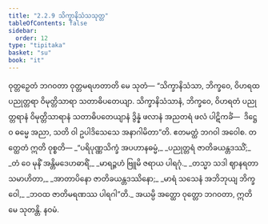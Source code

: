```yaml
---
title: "2.2.9 သိက္ခာနိသံသသုတ္တ"
tableOfContents: false
sidebar:
  order: 12
type: "tipitaka"
basket: "su"
book: "it"
---
```



<DynamicBreadcrumb />

<Division number="46" book="it">

<Paragraph number="293" book="it">
ဝုတ္တဉှေတံ ဘဂဝတာ ဝုတ္တမရဟတာတိ မေ သုတံ—
</Paragraph>

<Paragraph number="294" book="it">
“သိက္ခာနိသံသာ, ဘိက္ခဝေ, ဝိဟရထ ပညုတ္တရာ ဝိမုတ္တိသာရာ သတာဓိပတေယျာ. သိက္ခာနိသံသာနံ, ဘိက္ခဝေ, ဝိဟရတံ ပညုတ္တရာနံ ဝိမုတ္တိသာရာနံ သတာဓိပတေယျာနံ ဒွိန္နံ ဖလာနံ အညတရံ ဖလံ ပါဋိကင်္ခံ—  ဒိဋ္ဌေဝ ဓမ္မေ အညာ, သတိ ဝါ ဥပါဒိသေသေ အနာဂါမိတာ”တိ. ဧတမတ္ထံ ဘဂဝါ အဝေါစ. တတ္ထေတံ ဣတိ ဝုစ္စတိ—
</Paragraph>

<Paragraph number="295" type="verses" book="it">
_“ပရိပုဏ္ဏသိက္ခံ အပဟာနဓမ္မံ,_  
_ပညုတ္တရံ ဇာတိခယန္တဒဿိံ;_  
_တံ ဝေ မုနိံ အန္တိမဒေဟဓာရိံ,_  
_မာရဉ္ဇဟံ ဗြူမိ ဇရာယ ပါရဂုံ._  

</Paragraph>

<Paragraph number="296" type="verses" book="it">
_တသ္မာ သဒါ ဈာနရတာ သမာဟိတာ,_  
_အာတာပိနော ဇာတိခယန္တဒဿိနော;_  
_မာရံ သသေနံ အဘိဘုယျ ဘိက္ခဝေါ,_  
_ဘဝထ ဇာတိမရဏဿ ပါရဂါ”တိ._  

</Paragraph>

<Paragraph number="297" book="it">
အယမ္ပိ အတ္ထော ဝုတ္တော ဘဂဝတာ, ဣတိ မေ သုတန္တိ.

</Paragraph>
</Division>

<Paragraph number="298" type="center" book="it">
နဝမံ.
</Paragraph>